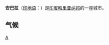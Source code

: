 {{Infobox Settlement
|official_name = 安巴拉
|native_name=अम्बाला
| image_skyline = 
| imagesize = 
| image_caption = 
| image_flag = 
| image_shield = 
| pushpin_map = India
| pushpin_label_position = bottom
| subdivision_type = 国家
| subdivision_name = {{IND}}
| subdivision_type1 = [[印度行政区划|邦]]
| subdivision_name1 = [[哈里亚纳邦|哈里亚纳邦]]
| subdivision_type2 = 
| subdivision_name2 = 
| elevation_m = 264
| elevation_ft = 
| area_total_km2 = 
| population_as_of = 2011年
| population_total = 207,934<ref>{{Cite web|title="Urban Agglomerations/Cities having population 1 lakh and above"|url=https://www.censusindia.gov.in/2011-prov-results/paper2/data_files/India2/Table_3_PR_UA_Citiees_1Lakh_and_Above.pdf|accessdate=2020年8月16日|author=|date=|format=PDF|publisher=Census India|language=|archive-date=2021年3月1日|archive-url=https://web.archive.org/web/20210301131224/https://censusindia.gov.in/2011-prov-results/paper2/data_files/India2/Table_3_PR_UA_Citiees_1Lakh_and_Above.pdf|dead-url=no}}</ref>
| population_density_km2 = 
| timezone = [[印度标准时间|IST]]
| utc_offset = +5:30
| timezone_DST = 
| utc_offset_DST = 
| latd = 30
| latm = 22
| lats = 48
| latNS = N
| longd = 76
| longm = 46
| longs = 48
| longEW = E
| website =  {{URL|https://ambala.gov.in}}
}}
'''安巴拉'''（[[印地语|印地语]]：'''{{lang|hi|अम्बाला}}'''）是[[印度|印度]][[哈里亚纳邦|哈里亚纳邦]]的一座城市。

==气候==
{{Weather box
|width= auto
| location = 安巴拉(1981–2010, 极端数据1901–2012)
| metric first = Y
| single line = Y
| Jan record high C = 29.1
| Feb record high C = 33.9
| Mar record high C = 41.7
| Apr record high C = 45.0
| May record high C = 47.8
| Jun record high C = 47.8
| Jul record high C = 46.7
| Aug record high C = 43.9
| Sep record high C = 40.6
| Oct record high C = 39.4
| Nov record high C = 35.6
| Dec record high C = 29.4
| year record high C = 47.8
| Jan high C = 18.9
| Feb high C = 22.4
| Mar high C = 27.8
| Apr high C = 34.9
| May high C = 38.1
| Jun high C = 38.1
| Jul high C = 34.4
| Aug high C = 33.3
| Sep high C = 33.1
| Oct high C = 31.7
| Nov high C = 27.1
| Dec high C = 21.7
| year high C = 30.1
| Jan low C = 6.4
| Feb low C = 9.1
| Mar low C = 13.8
| Apr low C = 19.1
| May low C = 23.4
| Jun low C = 25.4
| Jul low C = 25.5
| Aug low C = 25.0
| Sep low C = 23.0
| Oct low C = 17.1
| Nov low C = 11.1
| Dec low C = 7.1
| year low C = 17.2
| Jan record low C = -1.3
| Feb record low C = -0.6
| Mar record low C = 3.7
| Apr record low C = 9.4
| May record low C = 13.9
| Jun record low C = 17.8
| Jul record low C = 19.4
| Aug record low C = 20.0
| Sep record low C = 15.6
| Oct record low C = 8.3
| Nov record low C = 1.8
| Dec record low C = -0.6
| year record low C = -1.3
| rain colour = green
| Jan rain mm = 27.3
| Feb rain mm = 35.1
| Mar rain mm = 27.2
| Apr rain mm = 12.3
| May rain mm = 31.5
| Jun rain mm = 86.6
| Jul rain mm = 264.7
| Aug rain mm = 239.2
| Sep rain mm = 134.8
| Oct rain mm = 15.1
| Nov rain mm = 4.5
| Dec rain mm = 19.7
| year rain mm = 898.2
| Jan rain days = 1.9
| Feb rain days = 2.2
| Mar rain days = 1.8
| Apr rain days = 1.2
| May rain days = 2.7
| Jun rain days = 4.5
| Jul rain days = 9.1
| Aug rain days = 9.0
| Sep rain days = 4.8
| Oct rain days = 0.8
| Nov rain days = 0.6
| Dec rain days = 1.0
| year rain days = 39.6
|time day = 17:30 [[印度標準時間|IST]]
| Jan humidity = 63
| Feb humidity = 54
| Mar humidity = 45
| Apr humidity = 28
| May humidity = 31
| Jun humidity = 42
| Jul humidity = 67
| Aug humidity = 72
| Sep humidity = 64
| Oct humidity = 51
| Nov humidity = 53
| Dec humidity = 60
|year humidity = 52
|source 1 = [[印度气象局|印度气象局]]<ref name=IMDnormals>{{cite web
| archiveurl = https://web.archive.org/web/20200205040301/http://imdpune.gov.in/library/public/1981-2010%20CLIM%20NORMALS%20%28STATWISE%29.pdf
| archivedate = 2020-02-05
| url = http://imdpune.gov.in/library/public/1981-2010%20CLIM%20NORMALS%20%28STATWISE%29.pdf
| title = Station: Ambala Climatological Table 1981–2010
| work = Climatological Normals 1981–2010
| publisher = India Meteorological Department
| date = January 2015
| pages = 35–36
| accessdate = 1 March 2020
| dead-url = no
}}</ref><ref name=IMDextremes>{{cite web
| archiveurl = https://web.archive.org/web/20200205042509/http://imdpune.gov.in/library/public/EXTREMES%20OF%20TEMPERATURE%20and%20RAINFALL%20upto%202012.pdf
| archivedate = 2020-02-05
| url = http://imdpune.gov.in/library/public/EXTREMES%20OF%20TEMPERATURE%20and%20RAINFALL%20upto%202012.pdf
| title = Extremes of Temperature & Rainfall for Indian Stations (Up to 2012)
| publisher = India Meteorological Department
| date = December 2016
| page = M63
| accessdate = 1 March 2020
| dead-url = no
}}</ref>
}}


{{India-stub}}

[[Category:哈里亚纳邦城镇|A]]